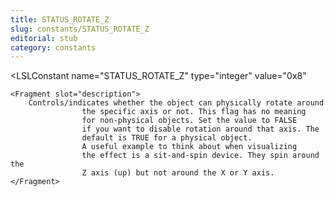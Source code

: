 ```yaml
---
title: STATUS_ROTATE_Z
slug: constants/STATUS_ROTATE_Z
editorial: stub
category: constants
---
```


<LSLConstant
	name="STATUS_ROTATE_Z"
	type="integer"
	value="0x8"
>
	<Fragment slot="description">
		Controls/indicates whether the object can physically rotate around
					the specific axis or not. This flag has no meaning
					for non-physical objects. Set the value to FALSE
					if you want to disable rotation around that axis. The
					default is TRUE for a physical object.
					A useful example to think about when visualizing
					the effect is a sit-and-spin device. They spin around the
					Z axis (up) but not around the X or Y axis.
	</Fragment>
</LSLConstant>
